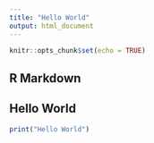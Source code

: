 ---
title: "Hello World"
output: html_document
---

```{r setup, include=FALSE}
knitr::opts_chunk$set(echo = TRUE)
```

## R Markdown

## Hello World

```{r}
print("Hello World")
```

